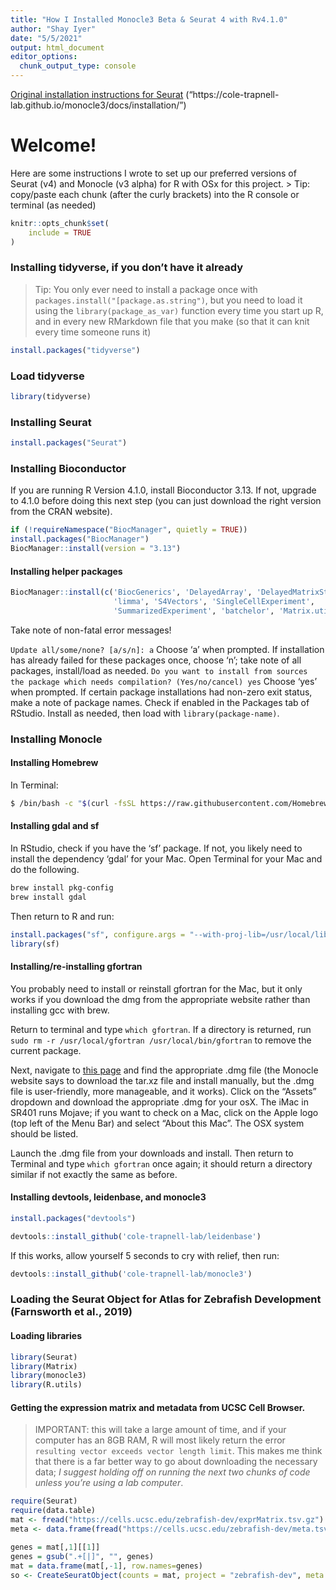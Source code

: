 ```yaml
---
title: "How I Installed Monocle3 Beta & Seurat 4 with Rv4.1.0"
author: "Shay Iyer"
date: "5/5/2021"
output: html_document
editor_options: 
  chunk_output_type: console
---
```


[Original installation instructions for Seurat]("https://satijalab.org/seurat/articles/install.html") \br
[Original installation instructions for Monocle3 Beta]("https://cole-trapnell-lab.github.io/monocle3/docs/installation/")

# Welcome!
Here are some instructions I wrote to set up our preferred versions of Seurat (v4) and Monocle (v3 alpha) for R with OSx for this project. \br
> Tip: copy/paste each chunk (after the curly brackets) into the R console or terminal (as needed)
```r
knitr::opts_chunk$set(
	include = TRUE
)
```

### Installing tidyverse, if you don't have it already

> Tip: You only ever need to install a package once with `packages.install("[package.as.string")`, but you need to load it using the `library(package_as_var)` function every time you start up R, and in every new RMarkdown file that you make (so that it can knit every time someone runs it)

```r
install.packages("tidyverse")
```

### Load tidyverse
```r
library(tidyverse)
```

### Installing Seurat
```r
install.packages("Seurat")
```

### Installing Bioconductor
If you are running R Version 4.1.0, install Bioconductor 3.13. If not, upgrade to 4.1.0 before doing this next step (you can just download the right version from the CRAN website).
```r
if (!requireNamespace("BiocManager", quietly = TRUE))
install.packages("BiocManager")
BiocManager::install(version = "3.13")
```


#### Installing helper packages
```r
BiocManager::install(c('BiocGenerics', 'DelayedArray', 'DelayedMatrixStats',
                       'limma', 'S4Vectors', 'SingleCellExperiment',
                       'SummarizedExperiment', 'batchelor', 'Matrix.utils'))
```
Take note of non-fatal error messages!

`Update all/some/none? [a/s/n]: a` \br
Choose 'a' when prompted. If installation has already failed for these packages once, choose 'n'; take note of all packages, install/load as needed. \br
`Do you want to install from sources the package which needs compilation? (Yes/no/cancel) yes` \br
Choose 'yes' when prompted. If certain package installations had non-zero exit status, make a note of package names. Check if enabled in the Packages tab of RStudio. Install as needed, then load with `library(package-name)`. 

###  Installing Monocle 

#### Installing Homebrew

In Terminal:
```bash
$ /bin/bash -c "$(curl -fsSL https://raw.githubusercontent.com/Homebrew/install/HEAD/install.sh)" 
```

#### Installing gdal and sf

In RStudio, check if you have the 'sf' package. If not, you likely need to install the dependency 'gdal' for your Mac. Open Terminal for your Mac and do the following.

```bash
brew install pkg-config
brew install gdal
```

Then return to R and run:
```r
install.packages("sf", configure.args = "--with-proj-lib=/usr/local/lib/")
library(sf)
```


#### Installing/re-installing gfortran 
You probably need to install or reinstall gfortran for the Mac, but it only works if you download the dmg from the appropriate website rather than installing gcc with brew.

Return to terminal and type `which gfortran`. If a directory is returned, run `sudo rm -r /usr/local/gfortran /usr/local/bin/gfortran` to remove the current package. \br

Next, navigate to [this page]("https://github.com/fxcoudert/gfortran-for-macOS/releases") and find the appropriate .dmg file (the Monocle website says to download the tar.xz file and install manually, but the .dmg file is user-friendly, more manageable, and it works). Click on the "Assets" dropdown and download the appropriate .dmg for your osX. The iMac in SR401 runs Mojave; if you want to check on a Mac, click on the Apple logo (top left of the Menu Bar) and select "About this Mac". The OSX system should be listed. \br

Launch the .dmg file from your downloads and install. Then return to Terminal and type `which gfortran` once again; it should return a directory similar if not exactly the same as before. \br

#### Installing devtools, leidenbase, and monocle3 

```r
install.packages("devtools")
```

```r
devtools::install_github('cole-trapnell-lab/leidenbase')
```

If this works, allow yourself 5 seconds to cry with relief, then run: 

```r
devtools::install_github('cole-trapnell-lab/monocle3')
```


### Loading the Seurat Object for Atlas for Zebrafish Development (Farnsworth et al., 2019)

#### Loading libraries
```r
library(Seurat)
library(Matrix)
library(monocle3)
library(R.utils)
```

#### Getting the expression matrix and metadata from UCSC Cell Browser.
> IMPORTANT: this will take a large amount of time, and if your computer has an 8GB RAM, R will most likely return the error `resulting vector exceeds vector length limit`. This makes me think that there is a far better way to go about downloading the necessary data; *I suggest holding off on running the next two chunks of code unless you're using a lab computer*. 

```r
require(Seurat)
require(data.table)
mat <- fread("https://cells.ucsc.edu/zebrafish-dev/exprMatrix.tsv.gz")
meta <- data.frame(fread("https://cells.ucsc.edu/zebrafish-dev/meta.tsv"), row.names = 1)
``` 

```r
genes = mat[,1][[1]]
genes = gsub(".+[|]", "", genes)
mat = data.frame(mat[,-1], row.names=genes)
so <- CreateSeuratObject(counts = mat, project = "zebrafish-dev", meta.data=meta)
```

